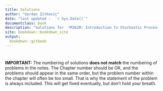 ```yaml
--- 
title: Solutions 
author: "Gordan Zitkovic"
date: "last updated -  `r Sys.Date()`"
documentclass: book
description: "Solutions for  *M362M: Introduction to Stochastic Processes*"
site: bookdown::bookdown_site
output: 
  bookdown::gitbook
---
```


#  {-}

**IMPORTANT:** The numbering of solutions **does not match** the numbering of problems in the notes. The Chapter number should be OK, and the problems should appear in the same order,  but the problem number within the chapter will often be too small. That is why the statement of the problem is always included. This will get fixed eventually, but don't hold your breath. 
